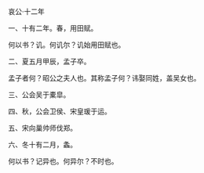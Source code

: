 

哀公·十二年

一、十有二年。春，用田赋。

何以书？讥。何讥尔？讥始用田赋也。

二、夏五月甲辰，孟子卒。

孟子者何？昭公之夫人也。其称孟子何？讳娶同姓，盖吴女也。

三、公会吴于橐皐。

四、秋，公会卫侯、宋皇瑗于运。

五、宋向巢帅师伐郑。

六、冬十有二月，螽。

何以书？记异也。何异尔？不时也。

